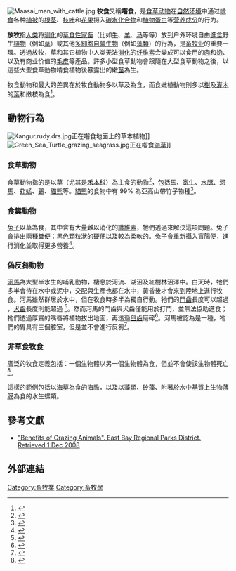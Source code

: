 {{農業和農學}}
[[File:Maasai_man_with_cattle.jpg|thumb]]
'''牧食'''又稱'''囓食'''，是[[食草动物|食草动物]]在[[自然环境|自然环境]]中通过[[进食|啃食]]各种[[植被|植被]]的[[根|根]][[茎|茎]]、[[树枝|枝]][[叶|叶]]和[[花|花]][[果实|果]]摄入[[碳水化合物|碳水化合物]]和[[蛋白质|植物蛋白]]等[[营养成分|营养成分]]的行为。

'''放牧'''指[[人类|人类]]将[[驯化|驯化]]的[[草食性|草食性]][[家畜|家畜]]（比如[[牛|牛]]、[[羊|羊]]、[[马|马]]等等）放到户外环境自由[[進食|進食]]野生[[植物|植物]]（例如[[草|草]]）或其他[[多細胞|多細胞]][[自營生物|自營生物]]（例如[[藻類|藻類]]）的行為，是[[畜牧业|畜牧业]]的重要一環。透過放牧，草和其它植物中人类无法[[消化|消化]]的[[纤维素|纤维素]]会變成可以食用的[[肉类食物|肉]]和[[奶|奶]]、以及有商业价值的[[毛皮|毛皮]]等產品。許多小型食草動物會跟隨在大型食草動物之後，以這些大型食草動物啃食植物後暴露出的嫩[[苗|苗]]為生。 

牧食動物和{{link-en|食嫩植動物|browsing (herbivory)}}最大的差異在於牧食動物多以草及{{link-en|闊葉雜草|forb}}為食，而食嫩植動物則多以[[樹|樹]]及[[灌木|灌木]]的[[葉|葉]]和嫩枝為食<ref>{{cite book |chapter=Browsing is a specialized form of grazing. "Graze, verb: 2. Eat growing grass." "Browse, verb: 1. Feed on, crop, (leaves, twigs, scanty vegetation)." |title=Concise Oxford Dictionary |year=1976 |edition=6 |ISBN=0-19-861122-6}}</ref>。

==動物行為==
[[File:Kangur.rudy.drs.jpg|thumbnail]]正在囓食地面上的草本植物]]
[[File:Green_Sea_Turtle_grazing_seagrass.jpg|thumb]]正在囓食[[海草|海草]]]]

===食草動物===
{{main|食草動物}}
食草動物指的是以草（尤其是[[禾本科|禾本科]]）為主食的動物<ref>{{cite web |url=http://www.merriam-webster.com/dictionary/graminivorous |title=Definition of GRAMINIVOROUS |website=www.merriam-webster.com |accessdate=2019-03-22 |archive-date=2019-03-22 |archive-url=https://web.archive.org/web/20190322020740/https://www.merriam-webster.com/dictionary/graminivorous |dead-url=no }}</ref>，包括[[馬|馬]]、[[家牛|家牛]]、[[水豚|水豚]]、[[河馬|河馬]]、[[蚱蜢|蚱蜢]]、[[雁族|鵝]]、[[貓熊|貓熊]]等。[[貓熊|貓熊]]的食物中有 99% 為亞高山帶竹子物種<ref>{{cite journal |author=ZHOU, Shiqiang |title=Effects of wildness training giant pandas? Grazing and artificial harvesting on clone population biomass of umbrella bamboo (Fargesia robusta) |journal=Chinese Journal of Applied & Environmental Biology |volume=18 |issue=1 |year=2012 |pages=1–8 |url=http://en.cnki.com.cn/Article_en/CJFDTOTAL-YYHS201201001.htm |display-authors=etal |doi=10.3724/sp.j.1145.2012.00001 |access-date=2019-03-22 |archive-date=2019-02-12 |archive-url=https://web.archive.org/web/20190212130923/http://en.cnki.com.cn/Article_en/CJFDTOTAL-YYHS201201001.htm |dead-url=no }}</ref>。

===食糞動物===
{{further|食糞}}

[[兔子|兔子]]以草為食，其中含有大量難以消化的[[纖維素|纖維素]]，牠們透過{{link-en|後腸醱酵|hindgut fermentation}}來解決這項問題。兔子會排出兩種糞便：黑色顆粒狀的硬便以及較為柔軟的{{link-en|盲腸便|Cecotrope}}。兔子會重新攝入盲腸便，進行消化並取得更多營養<ref>{{cite web |url=http://www.oaktreevet.co.uk/Pages/leaflets/rabbit%20general.htm |title=Information for Rabbit Owners — Oak Tree Veterinary Centre |publisher=Oaktreevet.co.uk |date= |accessdate=2010-08-30 |deadurl=yes |archiveurl=https://web.archive.org/web/20120623015452/http://www.oaktreevet.co.uk/Pages/leaflets/rabbit%20general.htm |archivedate=2012-06-23 |df= }}</ref>。

===偽反芻動物===
{{further|{{link-en|偽反芻動物|pseudoruminant}}}}

[[河馬|河馬]]為大型半水生的哺乳動物，棲息於河流、湖沼及紅樹林沼澤中。白天時，牠們多半會待在水中或泥中，交配與生產也都在水中，黃昏後才會來到陸地上進行牧食。河馬雖然群居於水中，但在牧食時多半為獨自行動。牠們的[[門齒|門齒]]長度可以超過 {{convert|40|cm|inch}}，[[犬齒|犬齒]]長度則能超過  {{convert|50|cm|inch}}<ref name=estes>{{cite book |title=The Behavior Guide to African Mammals: Including Hoofed Mammals, Carnivores, Primates |author=Estes, R. |publisher=University of California Press |pages=222–26 |year=1992 |isbn=0-520-08085-8}}</ref>。然而河馬的門齒與犬齒僅能用於打鬥，並無法協助進食；牠們透過厚實的嘴唇將植物拔出地面，再透過[[臼齒|臼齒]]磨碎<ref name=kingdon>{{cite book |author=Kingdon, J. |year=1988 |title=East African Mammals: An Atlas of Evolution in Africa, Volume 3, Part B: Large Mammals |pages=256–77 |publisher=University Of Chicago Press |isbn=0-226-43722-1}}</ref>。河馬被認為是一種{{link-en|偽反芻動物|pseudoruminant}}，牠們的胃具有三個腔室，但是並不會進行反芻<ref name="The Hippos">{{cite book |last=Eltringham |first=S.K. |title= The Hippos|year=1999 |publisher=Academic Press |isbn=0-85661-131-X |series= Poyser Natural History Series}}</ref>。

===非草食牧食===
廣泛的牧食定義包括：一個生物體以另一個生物體為食，但並不會使該生物體死亡<ref name=Ecology>{{cite book |author=Begon, M., Townsend, C. and Harper, J. |year=1996 |title=Ecology |edition=3 |publisher=Blackwell Science, London}}{{page needed|date=January 2018}}</ref>。

這樣的範例包括以[[海草|海草]]為食的[[海膽|海膽]]，以及以[[藻類|藻類]]、[[矽藻|矽藻]]、附著於水中[[基質|基質]]上[[生物薄膜|生物薄膜]]為食的水生螺類。

== 參考文獻 ==
{{Reflist|30em}}
* [https://web.archive.org/web/20081113235733/http://www.ebparks.org/stewardship/grazing/benefits "Benefits of Grazing Animals". East Bay Regional Parks District. Retrieved 1 Dec 2008]

== 外部連結 ==
{{Commons category}}
{{Wiktionary|grazing|grazer}}

{{feeding}}
{{Ethology}}
{{農業}}
{{Authority control}}

[[Category:畜牧業|Category:畜牧業]]
[[Category:畜牧學|Category:畜牧學]]